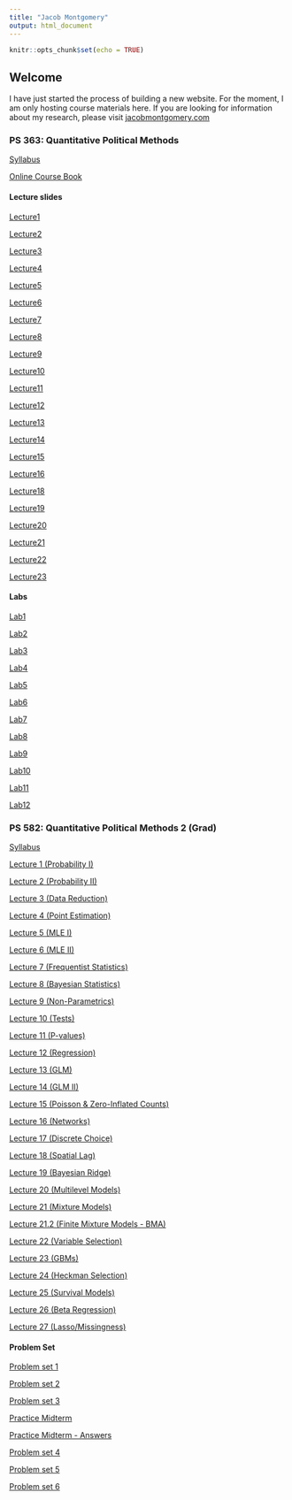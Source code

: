```yaml
---
title: "Jacob Montgomery"
output: html_document
---
```


```r
knitr::opts_chunk$set(echo = TRUE)
```

## Welcome

I have just started the process of building a new website. For the moment, I am only hosting course materials here.  If you are looking for information about my research, please visit [jacobmontgomery.com](http://www.jacobmontgomery.com)

### PS 363: Quantitative Political Methods

[Syllabus](https://jmontgomery.github.io/PS363Syllabus/Syllabus.html)  

[Online Course Book](http://jmontgomery.github.io/PS363CourseBook/)

#### Lecture slides
[Lecture1](https://jmontgomery.github.io/PS363Slides/01Introduction.pdf)

[Lecture2](https://jmontgomery.github.io/PS363Slides/02SamplingMeasurement.pdf)

[Lecture3](https://jmontgomery.github.io/PS363Slides/03CentralTendencySpread.pdf)

[Lecture4](https://jmontgomery.github.io/PS363Slides/04BasicProbability.pdf)

[Lecture5](https://jmontgomery.github.io/PS363Slides/05SamplingDistributions.pdf)

[Lecture6](https://jmontgomery.github.io/PS363Slides/06FindingProbabilities.pdf)

[Lecture7](https://jmontgomery.github.io/PS363Slides/07EstimatingMean.pdf)

[Lecture8](https://jmontgomery.github.io/PS363Slides/08HypothesisTesting1.pdf)

[Lecture9](https://jmontgomery.github.io/PS363Slides/09HypothesisTesting2.pdf)

[Lecture10](https://jmontgomery.github.io/PS363Slides/10HypothesisTesting3.pdf)

[Lecture11](https://jmontgomery.github.io/PS363Slides/11Causality.pdf)

[Lecture12](https://jmontgomery.github.io/PS363Slides/12TTest.pdf)

[Lecture13](https://jmontgomery.github.io/PS363Slides/13ContingencyTables.pdf)

[Lecture14](https://jmontgomery.github.io/PS363Slides/14BivariateRegression.pdf)

[Lecture15](https://jmontgomery.github.io/PS363Slides/15RegressionInference.pdf)

[Lecture16](https://jmontgomery.github.io/PS363Slides/16MultipleRegression.pdf)

[Lecture18](https://jmontgomery.github.io/PS363Slides/18DifferenceInDifferences.pdf)

[Lecture19](https://jmontgomery.github.io/PS363Slides/19RegressionDiscontinuity.pdf)

[Lecture20](https://jmontgomery.github.io/PS363Slides/IVModels.pdf)

[Lecture21](https://jmontgomery.github.io/PS363Slides/20ModelFit.pdf)

[Lecture22](https://jmontgomery.github.io/PS363Slides/21Diagnostics.pdf)

[Lecture23](https://jmontgomery.github.io/PS363Slides/21FinalReview.pdf)


#### Labs
[Lab1](https://jmontgomery.github.io/Lab/Lab1.zip)

[Lab2](https://jmontgomery.github.io/Lab/Lab2.zip)

[Lab3](https://jmontgomery.github.io/Lab/Lab3.zip)

[Lab4](https://jmontgomery.github.io/Lab/Lab4.zip)

[Lab5](https://jmontgomery.github.io/Lab/Lab5.zip)

[Lab6](https://jmontgomery.github.io/Lab/Lab6.zip)

[Lab7](https://jmontgomery.github.io/Lab/Lab7/Lab7.R)

[Lab8](https://jmontgomery.github.io/Lab/Lab8.zip)

[Lab9](https://jmontgomery.github.io/Lab/Lab9.zip)

[Lab10](https://jmontgomery.github.io/Lab/Lab10.zip)

[Lab11](https://jmontgomery.github.io/Lab/Lab11.zip)

[Lab12](https://jmontgomery.github.io/Lab/Lab12.zip)

### PS 582: Quantitative Political Methods 2 (Grad)


[Syllabus](https://jmontgomery.github.io/PS582/Syllabus.pdf)  

[Lecture 1 (Probability I)](https://jmontgomery.github.io/PS582/Lectures/01Probability1.pdf)  

[Lecture 2 (Probability II)](https://jmontgomery.github.io/PS582/Lectures/02Probability2.pdf)

[Lecture 3 (Data Reduction)](https://jmontgomery.github.io/PS582/Lectures/03DataReduction.pdf)

[Lecture 4 (Point Estimation)](https://jmontgomery.github.io/PS582/Lectures/04PointEstimation.pdf)

[Lecture 5 (MLE I)](https://jmontgomery.github.io/PS582/Lectures/05MLE1.pdf)

[Lecture 6 (MLE II)](https://jmontgomery.github.io/PS582/Lectures/06MLE2.pdf)

[Lecture 7 (Frequentist Statistics)](https://jmontgomery.github.io/PS582/Lectures/07Frequentist.pdf)

[Lecture 8 (Bayesian Statistics)](https://jmontgomery.github.io/PS582/Lectures/08Bayesian.pdf)

[Lecture 9 (Non-Parametrics)](https://jmontgomery.github.io/PS582/Lectures/09NonParametrics.pdf)

[Lecture 10 (Tests)](https://jmontgomery.github.io/PS582/Lectures/10Tests.pdf)

[Lecture 11 (P-values)](https://jmontgomery.github.io/PS582/Lectures/11Pvalues.pdf)

[Lecture 12 (Regression)](https://jmontgomery.github.io/PS582/Lectures/12Regression.pdf)

[Lecture 13 (GLM)](https://jmontgomery.github.io/PS582/Lectures/13GLMIntro.pdf)

[Lecture 14 (GLM II)](https://jmontgomery.github.io/PS582/Lectures/14MoreGLMs.pdf)

[Lecture 15 (Poisson \& Zero-Inflated Counts)](https://jmontgomery.github.io/PS582/Lectures/15PoissonZeroInf.pdf)

[Lecture 16 (Networks)](https://jmontgomery.github.io/PS582/Lectures/16Networks.pdf)

[Lecture 17 (Discrete Choice)](https://jmontgomery.github.io/PS582/Lectures/17DiscreteChoice.pdf)

[Lecture 18 (Spatial Lag)](https://jmontgomery.github.io/PS582/Lectures/18SpatialLag.pdf)

[Lecture 19 (Bayesian Ridge)](https://jmontgomery.github.io/PS582/Lectures/19BayesianRidge.pdf)

[Lecture 20 (Multilevel Models)](https://jmontgomery.github.io/PS582/Lectures/20Multilevel.pdf)

[Lecture 21 (Mixture Models)](https://jmontgomery.github.io/PS582/Lectures/21MixtureModels.pdf)

[Lecture 21.2 (Finite Mixture Models - BMA)](https://jmontgomery.github.io/PS582/Lectures/21_2Mixtures.pdf)

[Lecture 22 (Variable Selection)](https://jmontgomery.github.io/PS582/Lectures/22VariableSelection.pdf)

[Lecture 23 (GBMs)](https://jmontgomery.github.io/PS582/Lectures/23Trees.pdf)

[Lecture 24 (Heckman Selection)](https://jmontgomery.github.io/PS582/Lectures/24SelectionModels.pdf)

[Lecture 25 (Survival Models)](https://jmontgomery.github.io/PS582/Lectures/25SurvivalModels.pdf)

[Lecture 26 (Beta Regression)](https://jmontgomery.github.io/PS582/Lectures/27Beta.pdf)

[Lecture 27 (Lasso/Missingness)](https://jmontgomery.github.io/PS582/Lectures/26Misc.pdf)

#### Problem Set

[Problem set 1](https://jmontgomery.github.io/PS582/ProblemSets/PS1.pdf)

[Problem set 2](https://jmontgomery.github.io/PS582/ProblemSets/PS2.pdf)

[Problem set 3](https://jmontgomery.github.io/PS582/ProblemSets/PS3.pdf)

[Practice Midterm](https://jmontgomery.github.io/PS582/ProblemSets/PracticeMidterm.pdf)

[Practice Midterm - Answers](https://jmontgomery.github.io/PS582/ProblemSets/PracticeMidterm_Answer.pdf)

[Problem set 4](https://jmontgomery.github.io/PS582/ProblemSets/PS4.pdf)

[Problem set 5](https://jmontgomery.github.io/PS582/ProblemSets/PS5.pdf)

[Problem set 6](https://jmontgomery.github.io/PS582/ProblemSets/PS6.pdf)